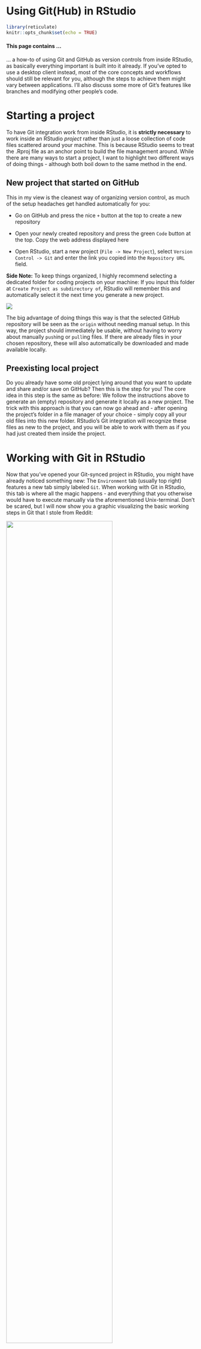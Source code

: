 # Using Git(Hub) in RStudio

```r
library(reticulate)
knitr::opts_chunk$set(echo = TRUE)
```

#### This page contains ...

... a how-to of using Git and GitHub as version controls from inside RStudio, as basically everything important is built into it already. If you've opted to use a desktop client instead, most of the core concepts and workflows should still be relevant for you, although the steps to achieve them might vary between applications. I'll also discuss some more of Git's features like branches and modifying other people's code.

# Starting a project

To have Git integration work from inside RStudio, it is **strictly necessary** to work inside an RStudio *project* rather than just a loose collection of code files scattered around your machine. This is because RStudio seems to treat the .Rproj file as an anchor point to build the file management around. While there are many ways to start a project, I want to highlight two different ways of doing things - although both boil down to the same method in the end.

## New project that started on GitHub

This in my view is the cleanest way of organizing version control, as much of the setup headaches get handled automatically for you:

-   Go on GitHub and press the nice `+` button at the top to create a new repository

-   Open your newly created repository and press the green `Code` button at the top. Copy the web address displayed here

-   Open RStudio, start a new project (`File -> New Project`), select `Version Control -> Git` and enter the link you copied into the `Repository URL` field.

**Side Note:** To keep things organized, I highly recommend selecting a dedicated folder for coding projects on your machine: If you input this folder at `Create Project as subdirectory of`, RStudio will remember this and automatically select it the next time you generate a new project.

![](rsc/git//Repo_clone.gif){fig-align="center"}

The big advantage of doing things this way is that the selected GitHub repository will be seen as the `origin` without needing manual setup. In this way, the project should immediately be usable, without having to worry about manually `push`ing or `pull`ing files. If there are already files in your chosen repository, these will also automatically be downloaded and made available locally.

## Preexisting local project

Do you already have some old project lying around that you want to update and share and/or save on GitHub? Then this is the step for you! The core idea in this step is the same as before: We follow the instructions above to generate an (empty) repository and generate it locally as a new project. The trick with this approach is that you can now go ahead and - after opening the project's folder in a file manager of your choice - simply copy all your old files into this new folder. RStudio's Git integration will recognize these files as new to the project, and you will be able to work with them as if you had just created them inside the project.

# Working with Git in RStudio

Now that you've opened your Git-synced project in RStudio, you might have already noticed something new: The `Environment` tab (usually top right) features a new tab simply labeled `Git`. When working with Git in RStudio, this tab is where all the magic happens - and everything that you otherwise would have to execute manually via the aforementioned Unix-terminal. Don't be scared, but I will now show you a graphic visualizing the basic working steps in Git that I stole from Reddit:

[![](rsc/git/reddit_git.png){width="75%"}](https://www.reddit.com/r/git/comments/99ul9f/git_workflow_diagram_showcasing_the_role_of/)

You should already know many of the `area`s mentioned in this image, although maybe not by this name: The `remote branch` is the repo saved on GitHub, while the `working branch` is the file structure on your current machine. The other layers in between are what makes Git so powerful for version control (and so irritating in the beginning). Here's how it works on a basic level:

-   If you make changes to an R script (or image, word document, ...) on your machine, only the locally saved copy changes in your `working tree` - usually irreversibly. These changes are not yet recorded by Git, so you can always revert back to any of your previous checkpoints.

-   However, if you are happy with the changes you made and want to sync them with your version control, you first have to tell Git which files you want to update - you have to `add` them to a `staging area`. This also means that you do not have to save every changed file every time - you can also just select one out of a bunch of changed files and ignore the others for now. However, keep in mind that you can't select individual parts inside a file to update. You either update all changes to a file, or none!

-   Now with all relevant changes added, it's time to tell Git to `commit` them and create a new checkpoint for you on your `local branch`. As the name implies, this is still only a local change and not recorded on GitHub!

-   If you now want to sync your GitHub repository, you simply have to `push` the changes to GitHub. As the graphic shows, this only uses your `local branch` as a source, so you have to go through all previous steps to be able to save your files.

-   Going further, if you've made changes to your project from another machine (or someone else in your project updated some files), you can easily `pull` these changes from GitHub to your `working tree` so your code stays up-to-date and clean.

**Side Note:** While you should save often and therefore also commit your changes often in case of emergency, you don't have to push your changes every time you update something. It can be entirely valid to collect multiple changes and push them all in one go, especially when you're still toying around with something half-baked that doesn't entirely work yet. Similarly, if you're using some automation, pushing often might be a bad idea. For example, this web interface gets automatically generated from the files I provide in the associated repo. If I were to push every little change, it would constantly re-compile and re-deploy this website for every minor spelling mistake - which would be annoying, energy-inefficient and would probably make Microsoft reconsider keeping this functionality as a free feature.

Now, if you've already made some changes to your new R project, you might notice that things start to appear inside the `git`-tab un RStudio. Based on the type of change, you should see a coloured symbol appear in the "Status" column: ?(New file), A(dded), M(odified), D(eleted) and R(enamed) will probably be the ones you'll encounter most frequently. This window is RStudio's pendant to the `staging area` I just mentioned - here, files are being prepared for a git synchronization. What the command `git add` does in the image above can be achieved here by clicking the check box:

![](rsc/git/Rstudio_staging.png){width="50%"}

To commit your selected files, you simply have to click the aptly named "Commit" button, leave an informative commit message as to what you did and why (so you know what happened when you look back in a few weeks/months/years) in the now open window, and then press "Commit" there as well.

Congratulations! You now know how to use Git for version control! All that remains now is syncing your files with GitHub - something RStudio directly lets you know by complaining that your local branch is ahead of GitHub (here called origin/main) in it's update history. To rectify this, simply press the green, upwards pointing arrow. In the opposite situation, where GitHub is further ahead than your local machine, RStudio would still complain, and you would pull by pressing the blue, downwards pointing arrow.

# Repo-Branches, Forks, Merges {#Branch}  





### Mehr Kontrolle durch Branches
Standardmäßig verfügt ein gestartetes Repo über einen einzige, linear verlaufende Änderungsistorie ("Branch"). Es besteht jedoch immer die Möglichkeit, eine beliebige Reihe weiterer Branches zu einem bestehenden Projekt hinzuzufügen.  
Die Gründe für das Erstellen eines Branches sind dabei meist praktischer Natur: So lassen sich in diesen Branches Lösungen für aufgetretene Bugs testen und neue Features testen, ohne dass die Commit-Historie des Haupt-Branches mit zu Testzwecken vorgenommenen Änderungen überflutet wird.  
Ich nutze für dieses Projekt auch Branches, aber aus einem anderen Grund: Dieses Projekt ist über GitHub Pages auch als Webseite verfügbar (Hallo (: ). GitHub erstellt dabei jedes Mal alle Projekt-Webseiten von Grundauf neu, wenn eine Veränderung in den "main"-Branch des Projektes gepusht wird. Da ich aus Gewohnheit immer sofort pushe, wenn ich committe, würde ich beim Arbeiten im Main-Branch somit alle halbe Stunde die Neugenerierung der Webseiten anregen. Um dies zu verhindern, schreibe ich meine Änderungen und Überarbeitungen in einem anderen Branch (der als "indev" auf der Repo-Seite einsehbar ist), und merge diesen Branch dann in den "main"-Branch sobald ich mit meinen Änderungen zufrieden bin.

Neue Branches können dabei in RStudio ebenfalls über das Git-Fenster erstellt werden. Zusätzlich lässt sich hier einfach zwischen den verfügbaren Branches hin- und herwechseln.  
Was das Mergen von Branches angeht, sind jedoch Nutzer von Desktop-Clients im Vorteil. Während diese direkt aus ihrem Client heraus einen erstellten Branch in einen anderen mergen können, müssen RStudio-Nutzer dies über den `Pull request`-Knopf auf der Seite ihres GitHub-Repos durchführen.

### Forks: This is mine now  
Wie ein kurzes Scrollen durch die `Explore`-Seite auf GitHub zeigt, existiert eine große Vielfalt bereits vollständiger (oder teilweise entwickelter und inzwischen verlassener) Softwares, die auf GitHub gehostet werden.  
Tatsächlich ist es so, dass sich zu vielen Problemen bereits Software-Lösungen anderer GitHub-Nutzer finden, die mit leichten Abwandlungen für eigene Projekte genutzt werden können. Dies kann über **Forks** getan werden.

Forks sind prinzipiell wie Branches zu verstehen, nur dass der Ursprungs-Branch in einem anderen Repository zu finden ist. Für die Firefox-Engine Gecko finden sich beispielsweise beinahe zweitausend Forks von individuellen Nutzern, die ausgehend von dem vom Firefox-Team geschaffenen Grundgerüst eigene Veränderungen an der Engine vorgenommen haben, um beispielsweise die Nutzer-Privatsphäremöglichkeiten zu erweitern.  

SOmit lassen sich beispielsweise vorhandene Tools anderer Forscher für den persönlichen Gebrauch mithilfe von Forks weiterentwickeln, oder eigener Code aus bestehenden Repositories für zukünftige Projekte nutzen. Die Besitzer des ursprünglichen Repositories können dabei ähnlich wie bei Branches jederzeit die Änderungen einer Fork in das Hauptprojekt mit aufnehmen (dies läuft ebenso wie merges über *Pull requests*). Somit bieten sich Forks auch an, um beispielsweise Bugfixes für Repos fremder Besitzer vorzuschlagen.  
(Der *request* ist dabei, dass der Besitzer deine Veränderungen in den Hauptbranch *pullt*, um den Namen zu erklären.)

## Was nun? {#Future}  

Du kennst nun die grundlegende Funktionsweise von Git und GitHub und weißt, wie du sie aus RStudio zur Versionskontrolle benutzen kannst.  
DIe Nutzung von Git ermöglicht dir zusätzlich noch eine ganze Reihe weiterer Möglichkeiten. So kannst du beispielsweise mit mehreren anderen Nutzern an demselben Projekt arbeiten, und deine und ihre Commits einfach synchronisieren. Außerdem bietet Git dir die Möglichkeit, ein einzelnen Programm in mehreren `branches` zu entwickeln, sodass du beispielsweise eine stabile Version deines Codes öffentlich anderen Nutzern verfügbar machen kannst, während du in einem anderen Branch experimentell mit neuen Ideen und Inhalten experimentierst. Diese Branches lassen sich bei abgeschlossenem Experiment jederzeit miteinander zusammenführen, die genaue Durchführung dieser und anderer Nutzungsmethoden sprengt jedoch den Rahmen dieser kurzen Einführung.  
Ich wünsche viel Erfolg in der Nutzung von Git und Happy Coding!  






As before, if you're still unsure about how things work or want to learn more about the possibilities Git and R offer, I recommend you look at: <https://happygitwithr.com/index.html>  

------------------------------------------------------------------------

```python
import os
from datetime import datetime
lastmodified = datetime.fromtimestamp(os.stat('R_gituse.qmd').st_mtime)
lastmodified = lastmodified.strftime('%Y-%m-%d %H:%M')  # Format as 'YYYY-MM-DD HH:MM'
```

**Last modified:** [`r py$lastmodified`]{style="color:#00bc8c"}, R version [`r getRversion()`]{style="color:#00bc8c"}\
**Source data for this page** can be found <a href="https://github.com/fallenEngels/stats-basics/blob/main/R_gituse.qmd">here</a>.
